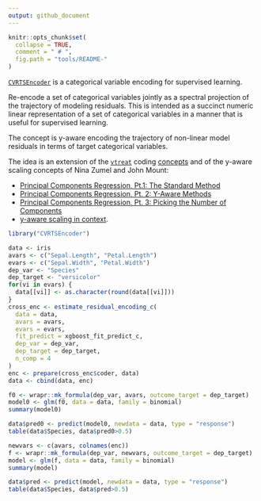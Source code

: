 ```yaml
---
output: github_document
---
```


<!-- README.md is generated from README.Rmd. Please edit that file -->


```r
knitr::opts_chunk$set(
  collapse = TRUE,
  comment = " # ",
  fig.path = "tools/README-"
)
```


[`CVRTSEncoder`](https://github.com/WinVector/CVRTSEncoder) is a categorical variable encoding for supervised learning.

Re-encode a set of categorical variables jointly as a spectral projection of the trajectory of modeling residuals.  This is intended as a succinct numeric linear representation of a set of categorical variables in a manner that is useful for supervised learning.

The concept is y-aware encoding the trajectory of non-linear model residuals in terms of target categorical variables.

The idea is an extension of the [`vtreat`](https://github.com/WinVector/vtreat) coding [concepts](https://github.com/WinVector/vtreat/blob/master/extras/vtreat.pdf) and of the y-aware scaling concepts of Nina Zumel and John Mount:

  * [Principal Components Regression, Pt.1: The Standard Method](http://www.win-vector.com/blog/2016/05/pcr_part1_xonly/)
  * [Principal Components Regression, Pt. 2: Y-Aware Methods](http://www.win-vector.com/blog/2016/05/pcr_part2_yaware/)
  * [Principal Components Regression, Pt. 3: Picking the Number of Components](http://www.win-vector.com/blog/2016/05/pcr_part3_pickk/)
  * [y-aware scaling in context](http://www.win-vector.com/blog/2016/06/y-aware-scaling-in-context/).

```r
library("CVRTSEncoder")

data <- iris
avars <- c("Sepal.Length", "Petal.Length")
evars <- c("Sepal.Width", "Petal.Width")
dep_var <- "Species"
dep_target <- "versicolor"
for(vi in evars) {
  data[[vi]] <- as.character(round(data[[vi]]))
}
cross_enc <- estimate_residual_encoding_c(
  data = data,
  avars = avars,
  evars = evars,
  fit_predict = xgboost_fit_predict_c,
  dep_var = dep_var,
  dep_target = dep_target,
  n_comp = 4
)
enc <- prepare(cross_enc$coder, data)
data <- cbind(data, enc)

f0 <- wrapr::mk_formula(dep_var, avars, outcome_target = dep_target)
model0 <- glm(f0, data = data, family = binomial)
summary(model0)

data$pred0 <- predict(model0, newdata = data, type = "response")
table(data$Species, data$pred0>0.5)

newvars <- c(avars, colnames(enc))
f <- wrapr::mk_formula(dep_var, newvars, outcome_target = dep_target)
model <- glm(f, data = data, family = binomial)
summary(model)

data$pred <- predict(model, newdata = data, type = "response")
table(data$Species, data$pred>0.5)
```

